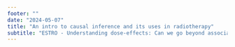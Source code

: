 ```yaml
---
footer: ""
date: "2024-05-07"
title: "An intro to causal inference and its uses in radiotherapy"
subtitle: "ESTRO - Understanding dose-effects: Can we go beyond association - symposium"
---
```


## {background-image=pngslides/page_001.png background-size=contain background-repeat=no-repeat}
## {background-image=pngslides/page_002.png background-size=contain background-repeat=no-repeat}
## {background-image=pngslides/page_003.png background-size=contain background-repeat=no-repeat}
## {background-image=pngslides/page_004.png background-size=contain background-repeat=no-repeat}
## {background-image=pngslides/page_005.png background-size=contain background-repeat=no-repeat}
## {background-image=pngslides/page_006.png background-size=contain background-repeat=no-repeat}
## {background-image=pngslides/page_007.png background-size=contain background-repeat=no-repeat}
## {background-image=pngslides/page_008.png background-size=contain background-repeat=no-repeat}
## {background-image=pngslides/page_009.png background-size=contain background-repeat=no-repeat}
## {background-image=pngslides/page_010.png background-size=contain background-repeat=no-repeat}
## {background-image=pngslides/page_011.png background-size=contain background-repeat=no-repeat}
## {background-image=pngslides/page_012.png background-size=contain background-repeat=no-repeat}
## {background-image=pngslides/page_013.png background-size=contain background-repeat=no-repeat}
## {background-image=pngslides/page_014.png background-size=contain background-repeat=no-repeat}
## {background-image=pngslides/page_015.png background-size=contain background-repeat=no-repeat}
## {background-image=pngslides/page_016.png background-size=contain background-repeat=no-repeat}
## {background-image=pngslides/page_017.png background-size=contain background-repeat=no-repeat}
## {background-image=pngslides/page_018.png background-size=contain background-repeat=no-repeat}
## {background-image=pngslides/page_019.png background-size=contain background-repeat=no-repeat}
## {background-image=pngslides/page_020.png background-size=contain background-repeat=no-repeat}
## {background-image=pngslides/page_021.png background-size=contain background-repeat=no-repeat}
## {background-image=pngslides/page_022.png background-size=contain background-repeat=no-repeat}
## {background-image=pngslides/page_023.png background-size=contain background-repeat=no-repeat}
## {background-image=pngslides/page_024.png background-size=contain background-repeat=no-repeat}
## {background-image=pngslides/page_025.png background-size=contain background-repeat=no-repeat}
## {background-image=pngslides/page_026.png background-size=contain background-repeat=no-repeat}
## {background-image=pngslides/page_027.png background-size=contain background-repeat=no-repeat}
## {background-image=pngslides/page_028.png background-size=contain background-repeat=no-repeat}
## {background-image=pngslides/page_029.png background-size=contain background-repeat=no-repeat}
## {background-image=pngslides/page_030.png background-size=contain background-repeat=no-repeat}
## {background-image=pngslides/page_031.png background-size=contain background-repeat=no-repeat}
## {background-image=pngslides/page_032.png background-size=contain background-repeat=no-repeat}
## {background-image=pngslides/page_033.png background-size=contain background-repeat=no-repeat}
## {background-image=pngslides/page_034.png background-size=contain background-repeat=no-repeat}
## {background-image=pngslides/page_035.png background-size=contain background-repeat=no-repeat}
## {background-image=pngslides/page_036.png background-size=contain background-repeat=no-repeat}
## {background-image=pngslides/page_037.png background-size=contain background-repeat=no-repeat}
## {background-image=pngslides/page_038.png background-size=contain background-repeat=no-repeat}
## {background-image=pngslides/page_039.png background-size=contain background-repeat=no-repeat}
## {background-image=pngslides/page_040.png background-size=contain background-repeat=no-repeat}
## {background-image=pngslides/page_041.png background-size=contain background-repeat=no-repeat}
## {background-image=pngslides/page_042.png background-size=contain background-repeat=no-repeat}
## {background-image=pngslides/page_043.png background-size=contain background-repeat=no-repeat}
## {background-image=pngslides/page_044.png background-size=contain background-repeat=no-repeat}
## {background-image=pngslides/page_045.png background-size=contain background-repeat=no-repeat}
## {background-image=pngslides/page_046.png background-size=contain background-repeat=no-repeat}
## {background-image=pngslides/page_047.png background-size=contain background-repeat=no-repeat}
## {background-image=pngslides/page_048.png background-size=contain background-repeat=no-repeat}
## {background-image=pngslides/page_049.png background-size=contain background-repeat=no-repeat}
## {background-image=pngslides/page_050.png background-size=contain background-repeat=no-repeat}
## {background-image=pngslides/page_051.png background-size=contain background-repeat=no-repeat}
## {background-image=pngslides/page_052.png background-size=contain background-repeat=no-repeat}
## {background-image=pngslides/page_053.png background-size=contain background-repeat=no-repeat}
## {background-image=pngslides/page_054.png background-size=contain background-repeat=no-repeat}
## {background-image=pngslides/page_055.png background-size=contain background-repeat=no-repeat}
## {background-image=pngslides/page_056.png background-size=contain background-repeat=no-repeat}
## {background-image=pngslides/page_057.png background-size=contain background-repeat=no-repeat}
## {background-image=pngslides/page_058.png background-size=contain background-repeat=no-repeat}
## {background-image=pngslides/page_059.png background-size=contain background-repeat=no-repeat}
## {background-image=pngslides/page_060.png background-size=contain background-repeat=no-repeat}
## {background-image=pngslides/page_061.png background-size=contain background-repeat=no-repeat}
## {background-image=pngslides/page_062.png background-size=contain background-repeat=no-repeat}
## {background-image=pngslides/page_063.png background-size=contain background-repeat=no-repeat}
## {background-image=pngslides/page_064.png background-size=contain background-repeat=no-repeat}
## {background-image=pngslides/page_065.png background-size=contain background-repeat=no-repeat}
## {background-image=pngslides/page_066.png background-size=contain background-repeat=no-repeat}
## {background-image=pngslides/page_067.png background-size=contain background-repeat=no-repeat}
## {background-image=pngslides/page_068.png background-size=contain background-repeat=no-repeat}
## {background-image=pngslides/page_069.png background-size=contain background-repeat=no-repeat}
## {background-image=pngslides/page_070.png background-size=contain background-repeat=no-repeat}
## {background-image=pngslides/page_071.png background-size=contain background-repeat=no-repeat}
## {background-image=pngslides/page_072.png background-size=contain background-repeat=no-repeat}
## {background-image=pngslides/page_073.png background-size=contain background-repeat=no-repeat}
## {background-image=pngslides/page_074.png background-size=contain background-repeat=no-repeat}
## {background-image=pngslides/page_075.png background-size=contain background-repeat=no-repeat}
## {background-image=pngslides/page_076.png background-size=contain background-repeat=no-repeat}
## {background-image=pngslides/page_077.png background-size=contain background-repeat=no-repeat}